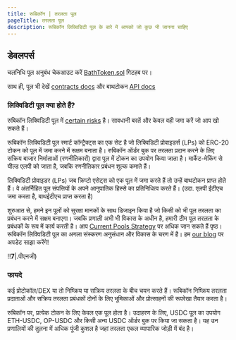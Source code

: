 ```yaml
---
title: रूबिकॉन | तरलता पूल
pageTitle: तरलता पूल
description: रूबिकॉन लिक्विडिटी पूल के बारे में आपको जो कुछ भी जानना चाहिए
---
```


## डेवलपर्स

चलनिधि पूल अनुबंध चेकआउट करें [BathToken.sol](https://github.com/RubiconDeFi/rubicon-protocol-v1/blob/master/contracts/rubiconPools/BathToken.sol) गिटहब पर।

साथ ही, पूल भी देखें [contracts docs](/docs/protocol/rubicon-pools/rubicon-pools) और बाथटोकन [API docs](/docs/api/subgraphs/bathtoken-api)

### लिक्विडिटी पूल क्या होते हैं?

रुबिकॉन लिक्विडिटी पूल में [certain risks](/docs/protocol/rubicon-pools/risks) है। सावधानी बरतें और केवल वही जमा करें जो आप खो सकते हैं।

रूबिकॉन लिक्विडिटी पूल स्मार्ट कॉन्ट्रैक्ट्स का एक सेट है जो लिक्विडिटी प्रोवाइडर्स (LPs) को ERC-20 टोकन को पूल में जमा करने में सक्षम बनाता है। रुबिकॉन ऑर्डर बुक पर तरलता प्रदान करने के लिए सक्रिय बाजार निर्माताओं (रणनीतिकारों) द्वारा पूल में टोकन का उपयोग किया जाता है। मार्केट-मेकिंग से यील्ड एलपी को जाता है, जबकि रणनीतिकार प्रबंधन शुल्क कमाते हैं।

लिक्विडिटी प्रोवाइडर (LPs) जब क्रिप्टो एसेट्स को एक पूल में जमा करते हैं तो उन्हें बाथटोकन प्राप्त होते हैं। वे अंतर्निहित पूल संपत्तियों के अपने आनुपातिक हिस्से का प्रतिनिधित्व करते हैं।
(उदा. एलपी ईटीएच जमा करता है, बाथईटीएच प्राप्त करता है)

शुरुआत से, हमने इन पूलों को सुरक्षा मानकों के साथ डिजाइन किया है जो किसी को भी पूल तरलता का प्रबंधन करने में सक्षम बनाएगा। जबकि प्रणाली अभी भी विकास के अधीन है, हमारी टीम पूल तरलता के प्रबंधकों के रूप में कार्य करती है। आप [Current Pools Strategy](/docs/guides/liquidity-pools/current-pools-strategy) पर अधिक जान सकते हैं पृष्ठ। रूबिकॉन लिक्विडिटी पूल का अगला संस्करण अनुसंधान और विकास के चरण में है। हम [our blog](https://mirror.xyz/rubicon.eth) पर अपडेट साझा करेंगे!

!!****7****|.पीएनजी)

### फायदे

कई प्रोटोकॉल/DEX या तो निष्क्रिय या सक्रिय तरलता के बीच चयन करते हैं। रूबिकॉन निष्क्रिय तरलता प्रदाताओं और सक्रिय तरलता प्रबंधकों दोनों के लिए भूमिकाओं और प्रोत्साहनों की रूपरेखा तैयार करता है।

रुबिकॉन पर, प्रत्येक टोकन के लिए केवल एक पूल होता है। उदाहरण के लिए, USDC पूल का उपयोग ETH-USDC, OP-USDC और किसी अन्य USDC ऑर्डर बुक पर किया जा सकता है। यह उन प्रणालियों की तुलना में अधिक पूंजी कुशल है जहां तरलता एकल व्यापारिक जोड़ी में बंद है।